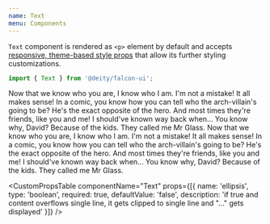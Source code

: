 ```yaml
---
name: Text
menu: Components
---
```



<ThemePreview of={Text} /> 

`Text` component is rendered as `<p>` element by default and accepts [responsive, theme-based style props](/responsive-props)
 that allow its further styling customizations.

```javascript
import { Text } from '@deity/falcon-ui';
```

<Playground>
  <Text>
    Now that we know who you are, I know who I am. I'm not a mistake! It all makes sense! In a comic, you know how you
    can tell who the arch-villain's going to be? He's the exact opposite of the hero. And most times they're friends,
    like you and me! I should've known way back when... You know why, David? Because of the kids. They called me Mr
    Glass.
  </Text>
  <Text mt="lg" ellipsis>
    Now that we know who you are, I know who I am. I'm not a mistake! It all makes sense! In a comic, you know how you
    can tell who the arch-villain's going to be? He's the exact opposite of the hero. And most times they're friends,
    like you and me! I should've known way back when... You know why, David? Because of the kids. They called me Mr
    Glass.
  </Text>
</Playground>

<CustomPropsTable componentName="Text" props={[{
  name: 'ellipsis',
  type: 'boolean',
  required: true,
  defaultValue: 'false',
  description: 'if true and content overflows single line, it gets clipped to single line and "..." gets displayed'
  }]}
 />
